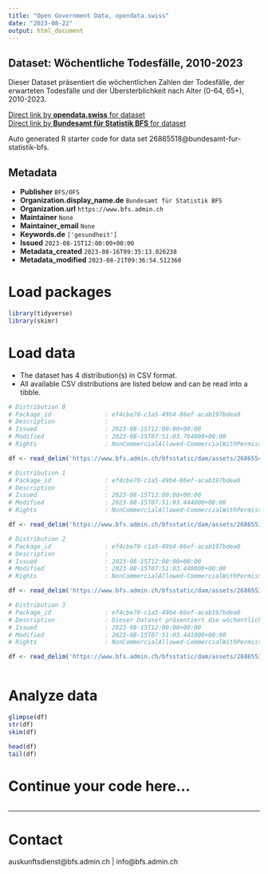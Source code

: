 ```yaml
---
title: "Open Government Data, opendata.swiss"
date: "2023-08-22"
output: html_document
---
```


## Dataset: Wöchentliche Todesfälle, 2010-2023

Dieser Dataset präsentiert die wöchentlichen Zahlen der Todesfälle, der erwarteten Todesfälle und der Übersterblichkeit nach Alter (0-64, 65+), 2010-2023.

[Direct link by **opendata.swiss** for dataset](https://opendata.swiss/de/dataset/wochentliche-todesfalle-2010-2023)<br>
[Direct link by **Bundesamt für Statistik BFS** for dataset](https://www.bfs.admin.ch/asset/de/ts-d-14.03.04.03-wr)

Auto generated R starter code for data set 26865518@bundesamt-fur-statistik-bfs.

## Metadata

- **Publisher** `BFS/OFS`
- **Organization.display_name.de** `Bundesamt für Statistik BFS`
- **Organization.url** `https://www.bfs.admin.ch`
- **Maintainer** `None`
- **Maintainer_email** `None`
- **Keywords.de** `['gesundheit']`
- **Issued** `2023-08-15T12:00:00+00:00`
- **Metadata_created** `2023-08-16T09:35:13.026238`
- **Metadata_modified** `2023-08-21T09:36:54.512360`


# Load packages

```r

library(tidyverse)
library(skimr)

```

# Load data

-   The dataset has 4 distribution(s) in CSV format.
-   All available CSV distributions are listed below and can be read into a tibble.

```r

# Distribution 0
# Package_id               : ef4cbe70-c1a5-49b4-86ef-acab197bdea0
# Description              : 
# Issued                   : 2023-08-15T12:00:00+00:00
# Modified                 : 2023-08-15T07:51:03.764000+00:00
# Rights                   : NonCommercialAllowed-CommercialWithPermission-ReferenceRequired

df <- read_delim('https://www.bfs.admin.ch/bfsstatic/dam/assets/26865540/master')

# Distribution 1
# Package_id               : ef4cbe70-c1a5-49b4-86ef-acab197bdea0
# Description              : 
# Issued                   : 2023-08-15T12:00:00+00:00
# Modified                 : 2023-08-15T07:51:03.444000+00:00
# Rights                   : NonCommercialAllowed-CommercialWithPermission-ReferenceRequired

df <- read_delim('https://www.bfs.admin.ch/bfsstatic/dam/assets/26865534/master')

# Distribution 2
# Package_id               : ef4cbe70-c1a5-49b4-86ef-acab197bdea0
# Description              : 
# Issued                   : 2023-08-15T12:00:00+00:00
# Modified                 : 2023-08-15T07:51:03.440000+00:00
# Rights                   : NonCommercialAllowed-CommercialWithPermission-ReferenceRequired

df <- read_delim('https://www.bfs.admin.ch/bfsstatic/dam/assets/26865536/master')

# Distribution 3
# Package_id               : ef4cbe70-c1a5-49b4-86ef-acab197bdea0
# Description              : Dieser Dataset präsentiert die wöchentlichen Zahlen der Todesfälle, der erwarteten Todesfälle und der Übersterblichkeit nach Alter (0-64, 65+), 2010-2023.
# Issued                   : 2023-08-15T12:00:00+00:00
# Modified                 : 2023-08-15T07:51:03.441000+00:00
# Rights                   : NonCommercialAllowed-CommercialWithPermission-ReferenceRequired

df <- read_delim('https://www.bfs.admin.ch/bfsstatic/dam/assets/26865531/master')



```

# Analyze data

```r

glimpse(df)
str(df)
skim(df)

head(df)
tail(df)

```

# Continue your code here...

```r

```

------------------------------------------------------------------------

# Contact

auskunftsdienst@bfs.admin.ch | info@bfs.admin.ch
